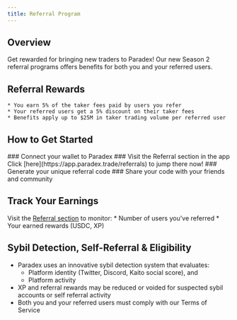 ```yaml
---
title: Referral Program
---
```


## Overview
Get rewarded for bringing new traders to Paradex! Our new Season 2 referral programs offers benefits for both you and your referred users.

## Referral Rewards

    * You earn 5% of the taker fees paid by users you refer
    * Your referred users get a 5% discount on their taker fees
    * Benefits apply up to $25M in taker trading volume per referred user

## How to Get Started

<Steps>
### Connect your wallet to Paradex
### Visit the Referral section in the app
    Click [here](https://app.paradex.trade/referrals) to jump there now!
### Generate your unique referral code
### Share your code with your friends and community
</Steps>

## Track Your Earnings

Visit the [Referral section](https://app.paradex.trade/referrals) to monitor:
    * Number of users you've referred
    * Your earned rewards (USDC, XP)

## Sybil Detection, Self-Referral & Eligibility

* Paradex uses an innovative sybil detection system that evaluates:
    * Platform identity (Twitter, Discord, Kaito social score), and 
    * Platform activity
* XP and referral rewards may be reduced or voided for suspected sybil accounts or self referral activity
* Both you and your referred users must comply with our Terms of Service
